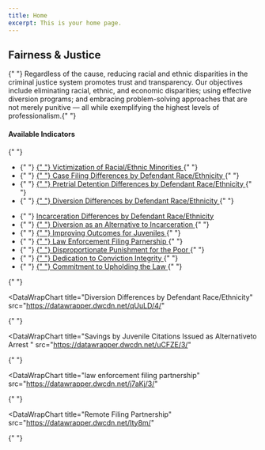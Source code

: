 ```yaml
---
title: Home
excerpt: This is your home page.
---
```



<Section py="2|4|8|10">
  <Container>
    <Flexbox
      flexDirection="column"
      alignItems="center|flex-start"
      textAlign="center|left"
    >
      <H1 m="0" fontWeight="extrabold" lineHeight="tight">
        Fairness & Justice
      </H1>
      <Section maxWidth="750px">
        <P>
          {" "}
          Regardless of the cause, reducing racial and ethnic disparities in the criminal justice system promotes trust and transparency. Our objectives include eliminating racial, ethnic, and economic disparities; using effective diversion programs; and embracing problem-solving approaches that are not merely punitive — all while exemplifying the highest levels of professionalism.{" "}
        </P>
      </Section>
    </Flexbox>
    <Grid col="1|2" gap="1|1|1" alignItems="center">
      <P>
        <H4 m="0">Available Indicators </H4>{" "}
        <ul>
          <li>
            {" "}
            <a href="#victim-race-eth">
              {" "}
              Victimization of Racial/Ethnic Minorities
            </a>{" "}
          </li>
          <li>
            {" "}
            <a href="#case-filing-diff">
              {" "}
              Case Filing Differences by Defendant Race/Ethnicity
            </a>{" "}
          </li>
          <li>
            {" "}
            <a href="#pretrial-detention-diff">
              {" "}
              Pretrial Detention Differences by Defendant Race/Ethnicity
            </a>{" "}
          </li>
                            <li>
            {" "}
            <a href="#diversion-diff">
              {" "}
              Diversion Differences by Defendant Race/Ethnicity
            </a>{" "}
          </li>
        </ul>
      </P>
      <P>
        <ul>
          <li>
            {" "}
            <a href="#incarceration-diff">
              Incarceration Differences by Defendant Race/Ethnicity
            </a>
          </li>
          <li>
            {" "}
            <a href="#diversion-as-an-alternative">
              {" "}
              Diversion as an Alternative to Incarceration
            </a>{" "}
          </li>
          <li>
            {" "}
            <a href="#improving-civil-citations">
              {" "}
              Improving Outcomes for Juveniles
            </a>{" "}
          </li>
          <li>
            {" "}
            <a href="#law-enforcement-filing-partnership">
              {" "}
              Law Enforcement Filing Parnership
            </a>{" "}
          </li>
          <li>
            {" "}
            <a href="#disproportionate-punishment">
              {" "}
              Disproportionate Punishment for the Poor
            </a>{" "}
          </li>
                    <li>
            {" "}
            <a href="#dedication-conviction">
              {" "}
              Dedication to Conviction Integrity
            </a>{" "}
          </li>
          <li>
            {" "}
            <a href="#le-accountability">
              {" "}
              Commitment to Upholding the Law
            </a>{" "}
          </li>
        </ul>{" "}
      </P>
    </Grid>


  </Container>
</Section>


<Container>


<Section maxWidth="750px">


<DataWrapChart
  title="Victimization of Racial/Ethnic Minorities"
  src="https://datawrapper.dwcdn.net/QfFrl/3/"
/>

<a name="victim-race-eth"> </a>

<DataWrapChart src="https://datawrapper.dwcdn.net/M2JZh/" />

<Box mb="20"> </Box>

<DataWrapChart
  title="Case Filing Differences by Defendant Race/Ethnicity"
  src="https://datawrapper.dwcdn.net/QEziS/3/"
/>

<a name="case-filing-diff"> </a>

<DataWrapChart src="https://datawrapper.dwcdn.net/AcpkN/3/" />
<DataWrapChart src="https://datawrapper.dwcdn.net/DlSps/3/" />

<Box mb="20"> </Box>

<DataWrapChart
  title="Pretrial Detention Differences by Defendant Race/Ethnicity"
  src="https://datawrapper.dwcdn.net/ukep8/5/"
/>

<a name="pretrial-detention-diff"> </a>

<DataWrapChart src="https://datawrapper.dwcdn.net/4jumi/" />
<DataWrapChart src="https://datawrapper.dwcdn.net/o4OvY/" />

<Box mb="20"> </Box>

<DataWrapChart
  title="Diversion Differences by Defendant Race/Ethnicity"
  src="https://datawrapper.dwcdn.net/qUuLD/4/"
>
  {" "}
</DataWrapChart>

<a name="diversion-diff"> </a>

<DataWrapChart src="https://datawrapper.dwcdn.net/HTBZB/" />
<DataWrapChart src="https://datawrapper.dwcdn.net/2HGA9/" />
<DataWrapChart src="https://datawrapper.dwcdn.net/A6rvd/" />
<DataWrapChart src="https://datawrapper.dwcdn.net/jZ04P/" />

<Box mb="20"> </Box>

<DataWrapChart
  title="Incarceration Differences by Defendant Race/Ethnicity"
  src="https://datawrapper.dwcdn.net/peRUt/2/"
/>

<a name="incarceration-diff"> </a>

<DataWrapChart src="https://datawrapper.dwcdn.net/CReAm/" />
<DataWrapChart src="https://datawrapper.dwcdn.net/jcFN2/" />
<DataWrapChart src="https://datawrapper.dwcdn.net/t1ait/" />
<DataWrapChart src="https://datawrapper.dwcdn.net/BKn1E/" />

<!-- ### 8.2 -->

<Box mb="20"> </Box>

<DataWrapChart
  title="Diversion as an Alternative to Incarceration"
  src="https://datawrapper.dwcdn.net/Jnk2k/2/"
/>

<a name="diversion-as-an-alternative"> </a>

<DataWrapChart src="https://datawrapper.dwcdn.net/2Y65R/" />
<DataWrapChart src="https://datawrapper.dwcdn.net/rYXoJ/" />

<Box mb="20"> </Box>

<DataWrapChart
  title="Improving Outcomes-Juvenile Civil Citations"
  src="https://datawrapper.dwcdn.net/8rwPJ/2/"
/>

<a name="improving-civil-citations"> </a>

<DataWrapChart src="https://datawrapper.dwcdn.net/BKigx/3/" />

<DataWrapChart
  title="Savings by Juvenile Citations Issued as Alternativeto Arrest "
  src="https://datawrapper.dwcdn.net/uCFZE/3/"
>
  {" "}
</DataWrapChart>

<Box mb="20"> </Box>

<!-- ### law enforcement filing partnership-->

<DataWrapChart
  title="law enforcement filing partnership"
  src="https://datawrapper.dwcdn.net/j7aKj/3/"
>
  {" "}
</DataWrapChart>

<a name="law-enforcement-filing-partnership"> </a>

<DataWrapChart
  title="Remote Filing Partnership"
  src="https://datawrapper.dwcdn.net/Ity8m/"
>
  {" "}
</DataWrapChart>

<Box mb="20"> </Box>

<!-- ### 8.7 -->

<Box mb="20"> </Box>

<DataWrapChart
  title="Disproportionate Punishment for the Poor"
  src="https://datawrapper.dwcdn.net/y0Ri0/4/"
/>

<a name="disproportionate-punishment"> </a>

<DataWrapChart
  title="Diversion as an Alternative to Incarceration Chart"
  src="https://datawrapper.dwcdn.net/NamO0/"
/>

<!-- ### 9.2 -->

<Box mb="20"> </Box>

<DataWrapChart
  title="Dedication to Conviction Integrity"
  src="https://datawrapper.dwcdn.net/s0xf1/2/"
/>

<a name="dedication-conviction"> </a>

<DataWrapChart src="https://datawrapper.dwcdn.net/H317M/" />

<!-- ### 9.3 -->

<Box mb="20"> </Box>

<DataWrapChart
  title="Commitment to Law Enforcement Accountability"
  src="https://datawrapper.dwcdn.net/ykky3/6/"
/>

<a name="le-accountability"> </a>

<DataWrapChart src="https://datawrapper.dwcdn.net/He2dt/" />

</Section>


</Container>

